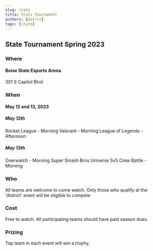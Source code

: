 ```yaml
---
slug: state
title: State Tournament
authors: [datrix]
tags: [state]
---
```


## State Tournament Spring 2023 ##

### Where ###

#### Boise State Esports Arena ####

301 S Capitol Blvd

### When ###

#### May 12 and 13, 2023 ####

##### May 12th #####

Rocket League - Morning
Valorant - Morning
League of Legends - Afternoon

##### May 13th #####

Overwatch - Morning
Super Smash Bros Universe 5v5 Crew Battle - Morning

### Who ###

All teams are welcome to come watch. Only those who qualify at the 'district' event will be eligible to compete

### Cost ###

Free to watch. All participating teams should have paid season dues.

### Prizing ###

Top team in each event will win a trophy.
